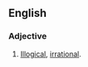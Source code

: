 ==English==

===Adjective===
{{en-adj|pos=[[woolly]]-[[headed]]}}

# {{context|of an person|,|or|of an argument thought process}} [[illogical|Illogical]], [[irrational]].